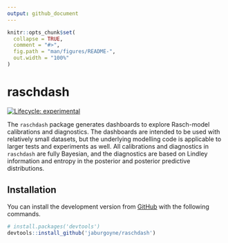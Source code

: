 ```yaml
---
output: github_document
---
```


<!-- README.md is generated from README.Rmd. Please edit that file -->

```r
knitr::opts_chunk$set(
  collapse = TRUE,
  comment = "#>",
  fig.path = "man/figures/README-",
  out.width = "100%"
)
```

# raschdash

<!-- badges: start -->
[![Lifecycle: experimental](https://img.shields.io/badge/lifecycle-experimental-orange.svg)](https://www.tidyverse.org/lifecycle/#experimental)
<!-- badges: end -->

The `raschdash` package generates dashboards to explore Rasch-model calibrations and diagnostics. The dashboards are intended to be used with relatively small datasets, but the underlying modelling code is applicable to larger tests and experiments as well. All calibrations and diagnostics in `raschdash` are fully Bayesian, and the diagnostics are based on Lindley information and entropy in the posterior and posterior predictive distributions.

## Installation

You can install the development version from [GitHub](https://github.com/) with the following commands.

``` r
# install.packages('devtools')
devtools::install_github('jaburgoyne/raschdash')
```

<!-- Add a worked usage example with an ## Example heading -->

